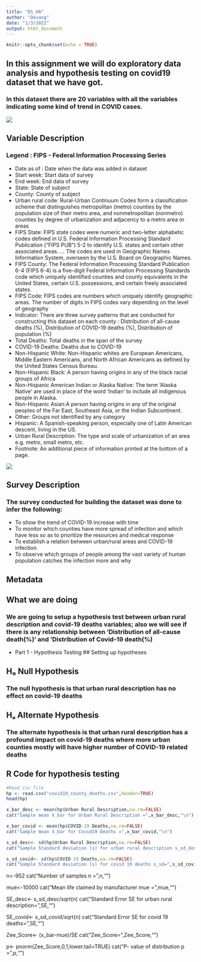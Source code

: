 ---
title: "DS_HA"
author: "Devang"
date: "1/3/2022"
output: html_document
---

```{r setup, include=FALSE}
knitr::opts_chunk$set(echo = TRUE)
```

## In this assignment we will do exploratory data analysis and hypothesis testing on covid19 dataset that we have got.
### In this dataset there are 20 variables with all the variables indicating some kind of trend in COVID cases.

![](https://cdn.pixabay.com/photo/2020/05/15/18/46/corona-5174671_960_720.jpg)

## Variable Description
### Legend : FIPS - Federal Information Processing Series
* Date as of : Date when the data was added in dataset
* Start week: Start data of survey
* End week: End data of survey
* State: State of subject
* County: County of subject
* Urban rural code: Rural-Urban Continuum Codes form a classification scheme that distinguishes metropolitan (metro) counties by the population size of their metro area, and nonmetropolitan (nonmetro) counties by degree of urbanization and adjacency to a metro area or areas
* FIPS State: FIPS state codes were numeric and two-letter alphabetic codes defined in U.S. Federal Information Processing Standard Publication ("FIPS PUB") 5-2 to identify U.S. states and certain other associated areas. ... The codes are used in Geographic Names Information System, overseen by the U.S. Board on Geographic Names.
* FIPS County: The Federal Information Processing Standard Publication 6-4 (FIPS 6-4) is a five-digit Federal Information Processing Standards code which uniquely identified counties and county equivalents in the United States, certain U.S. possessions, and certain freely associated states.
* FIPS Code: FIPS codes are numbers which uniquely identify geographic areas. The number of digits in FIPS codes vary depending on the level of geography
* Indicator: There are three survey patterns that are conducted for constructing this dataset on each county : Distribution of all-cause deaths (%), Distribution of COVID-19 deaths (%), Distribution of population (%)
* Total Deaths: Total deaths in the span of the survey
* COVID-19 Deaths: Deaths due to COVID-19
* Non-Hispanic White: Non-Hispanic whites are European Americans, Middle Eastern Americans, and North African Americans as defined by the United States Census Bureau. 
* Non-Hispanic Black: A person having origins in any of the black racial groups of Africa
* Non-Hispanic American Indian or Alaska Native: The term 'Alaska Native' are used in place of the word 'Indian' to include all indigenous people in Alaska.
* Non-Hispanic Asian:A person having origins in any of the original peoples of the Far East, Southeast Asia, or the Indian Subcontinent.
* Other: Groups not identified by any category
* Hispanic: A Spanish-speaking person, especially one of Latin American descent, living in the US.
* Urban Rural Description: The type and scale of urbanization of an area e.g. metro, small metro, etc.
* Footnote: An additional piece of information printed at the bottom of a page.

![](https://cdn.pixabay.com/photo/2021/04/10/00/51/vaccine-6165772_960_720.jpg)

## Survey Description
### The survey conducted for building the dataset was done to infer the following:
* To show the trend of COVID-19 increase with time
* To monitor which counties have more spread of infection and which have less so as to prioritize the resources and medical response
* To establish a relation between urban/rural areas and COVID-19 infection
* To observe which groups of people among the vast variety of human population catches the infection more and why

## Metadata

## What we are doing 
### We are going to setup a hypothesis test between urban rural description and covid-19 deaths variables; also we will see if there is any relationship between ‘Distribution of all-cause death(%)' and ‘Distribution of Covid-19 death(%)

* Part 1 - Hypothesis Testing
## Setting up hypotheses

## H₀ Null Hypothesis
### The null hypothesis is that urban rural description has no effect on covid-19 deaths



## Hₐ Alternate Hypothesis
### The alternate hypothesis is that urban rural description has a profound impact on covid-19 deaths where more urban counties mostly will have higher number of COVID-19 related deaths 

## R Code for hypothesis testing

```{r}

#Read Csv file
hp <- read.csv("covid19_county_deaths.csv",header=TRUE)
head(hp)
```

```{r}
x_bar_desc <- mean(hp$Urban Rural Description,na.rm=FALSE)
cat("Sample mean X_bar for Urban Rural Description =",x_bar_desc,"\n")
```

```{r}
x_bar_covid <- mean(hp$COVID-19 Deaths,na.rm=FALSE)
cat("Sample mean X_bar for Covid19 Deaths =",x_bar_covid,"\n")
```

```{r}
s_sd_desc<- sd(hp$Urban Rural Description,na.rm=FALSE)
cat("Sample Standard deviation (s) for urban rural description s_sd_desc=",s_sd,"\n")
```

```{r}
s_sd_covid<- sd(hp$COVID-19 Deaths,na.rm=FALSE)
cat("Sample Standard deviation (s) for covid 19 deaths s_sd=",s_sd_covid,"\n")
```

n<-952
cat("Number of samples n = ",n,"\n")

mue<-10000
cat("Mean life claimed by manufacturer mue = ",mue,"\n")

SE_desc<- s_sd_desc/sqrt(n)
cat("Standard Error SE for urban rural description= ",SE,"\n")

SE_covid<- s_sd_covid/sqrt(n)
cat("Standard Error SE for covid 19 deaths= ",SE,"\n")

Zee_Score<- (x_bar-mue)/SE
cat("Zee_Score= ",Zee_Score,"\n")

p<- pnorm(Zee_Score,0,1,lower.tail=TRUE)
cat("P- value of distribution p = ",p,"\n")